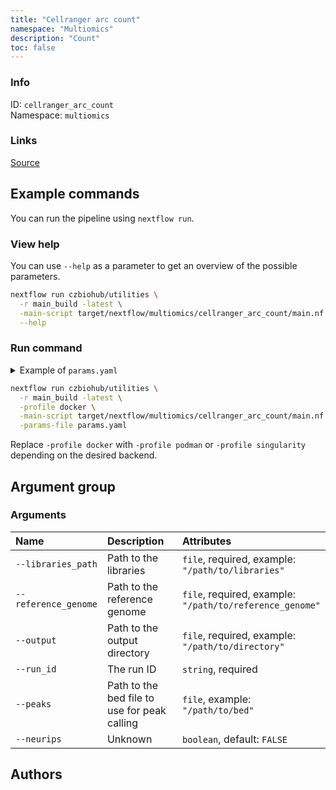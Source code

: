 ```yaml
---
title: "Cellranger arc count"
namespace: "Multiomics"
description: "Count"
toc: false
---
```


::: {.column-margin}

### Info

ID: `cellranger_arc_count`  
Namespace: `multiomics`

### Links
[Source](https://github.com/czbiohub/utilities/blob/main/multiomics/cellranger_arc_count){.btn-action .btn-sm .btn-info .btn role="button"}

:::



## Example commands

You can run the pipeline using `nextflow run`.

### View help

You can use `--help` as a parameter to get an overview of the possible parameters.

```bash
nextflow run czbiohub/utilities \
  -r main_build -latest \
  -main-script target/nextflow/multiomics/cellranger_arc_count/main.nf \
  --help
```

### Run command

<details>
<summary>Example of `params.yaml`</summary>
```yaml

```
</details>

```bash
nextflow run czbiohub/utilities \
  -r main_build -latest \
  -profile docker \
  -main-script target/nextflow/multiomics/cellranger_arc_count/main.nf \
  -params-file params.yaml
```

:::{.callout-note}
Replace `-profile docker` with `-profile podman` or `-profile singularity` depending on the desired backend.
:::

## Argument group

### Arguments

|Name                 |Description                                  |Attributes                                               |
|:--------------------|:--------------------------------------------|:--------------------------------------------------------|
|`--libraries_path`   |Path to the libraries                        |`file`, required, example: `"/path/to/libraries"`        |
|`--reference_genome` |Path to the reference genome                 |`file`, required, example: `"/path/to/reference_genome"` |
|`--output`           |Path to the output directory                 |`file`, required, example: `"/path/to/directory"`        |
|`--run_id`           |The run ID                                   |`string`, required                                       |
|`--peaks`            |Path to the bed file to use for peak calling |`file`, example: `"/path/to/bed"`                        |
|`--neurips`          |Unknown                                      |`boolean`, default: `FALSE`                              |

## Authors

